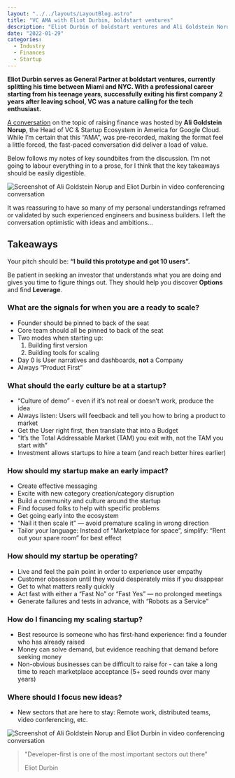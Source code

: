 ```yaml
---
layout: "../../layouts/LayoutBlog.astro"
title: "VC AMA with Eliot Durbin, boldstart ventures"
description: "Eliot Durbin of boldstart ventures and Ali Goldstein Norup of Google Cloud hosted a panel discussion on seeking funding for startups"
date: "2022-01-29"
categories: 
  - Industry
  - Finances
  - Startup
---
```


**Eliot Durbin serves as General Partner at boldstart ventures, currently splitting his time between Miami and NYC. With a professional career starting from his teenage years, successfully exiting his first company 2 years after leaving school, VC was a nature calling for the tech enthusiast.**

[A conversation](https://cloudonair.withgoogle.com/events/from-idea-to-product) on the topic of raising finance was hosted by **Ali Goldstein Norup**, the Head of VC & Startup Ecosystem in America for Google Cloud. While I’m certain that this “AMA”, was pre-recorded, making the format feel a little forced, the fast-paced conversation did deliver a load of value.

Below follows my notes of key soundbites from the discussion. I’m not going to labour everything in to a prose, for I think that the key takeaways should be easily digestible.

![Screenshot of Ali Goldstein Norup and Eliot Durbin in video conferencing conversation](https://storage.googleapis.com/dazdotdev-website/blog/20220129-image-01.png)

It was reassuring to have so many of my personal understandings reframed or validated by such experienced engineers and business builders. I left the conversation optimistic with ideas and ambitions...

## Takeaways

Your pitch should be: **“I build this prototype and got 10 users”.**

Be patient in seeking an investor that understands what you are doing and gives you time to figure things out. They should help you discover **Options** and find **Leverage**.

### What are the signals for when you are a ready to scale?

- Founder should be pinned to back of the seat
- Core team should all be pinned to back of the seat
- Two modes when starting up:
    1. Building first version
    2. Building tools for scaling
- Day 0 is User narratives and dashboards, **not** a Company
- Always “Product First”

### What should the early culture be at a startup?

- “Culture of demo” - even if it’s not real or doesn’t work, produce the idea
- Always listen: Users will feedback and tell you how to bring a product to market
- Get the User right first, then translate that into a Budget
- “It’s the Total Addressable Market (TAM) you exit with, not the TAM you start with”
- Investment allows startups to hire a team (and reach better hires earlier)

### How should my startup make an early impact?

- Create effective messaging
- Excite with new category creation/category disruption
- Build a community and culture around the startup
- Find focused folks to help with specific problems
- Get going early into the ecosystem
- “Nail it then scale it” — avoid premature scaling in wrong direction
- Tailor your language: Instead of “Marketplace for space”, simplify: “Rent out your spare room” for best effect

### How should my startup be operating?

- Live and feel the pain point in order to experience user empathy
- Customer obsession until they would desperately miss if you disappear
- Get to what matters really quickly
- Act fast with either a “Fast No” or “Fast Yes” — no prolonged meetings
- Generate failures and tests in advance, with “Robots as a Service”

### How do I financing my scaling startup?

- Best resource is someone who has first-hand experience: find a founder who has already raised
- Money can solve demand, but evidence reaching that demand before seeking money
- Non-obvious businesses can be difficult to raise for - can take a long time to reach marketplace acceptance (5+ seed rounds over many years)

### Where should I focus new ideas?

- New sectors that are here to stay: Remote work, distributed teams, video conferencing, etc.

![Screenshot of Ali Goldstein Norup and Eliot Durbin in video conferencing conversation](https://storage.googleapis.com/dazdotdev-website/blog/20220129-image-02.png)

> "Developer-first is one of the most important sectors out there"
> 
> Eliot Durbin